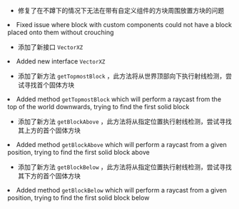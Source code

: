 

- 修复了在不蹲下的情况下无法在带有自定义组件的方块周围放置方块的问题
<HiddenSourceText>
  <li>Fixed issue where block with custom components could not have a block placed onto them without crouching</li>
</HiddenSourceText>

- 添加了新接口 `VectorXZ`
<HiddenSourceText>
  <li>Added new interface <code>VectorXZ</code></li>
</HiddenSourceText>

- 添加了新方法 `getTopmostBlock` ，此方法将从世界顶部向下执行射线检测，尝试寻找首个固体方块
<HiddenSourceText>
  <li>Added method <code>getTopmostBlock</code> which will perform a raycast from the top of the world downwards, trying
    to find the first solid block
  </li>
</HiddenSourceText>

- 添加了新方法 `getBlockAbove` ，此方法将从指定位置执行射线检测，尝试寻找其上方的首个固体方块
<HiddenSourceText>
  <li>Added method <code>getBlockAbove</code> which will perform a raycast from a given position, trying to find the
    first solid block above
  </li>
</HiddenSourceText>

- 添加了新方法 `getBlockBelow` ，此方法将从指定位置执行射线检测，尝试寻找其下方的首个固体方块
<HiddenSourceText>
  <li>Added method <code>getBlockBelow</code> which will perform a raycast from a given position, trying to find the
    first solid block below
  </li>
</HiddenSourceText>